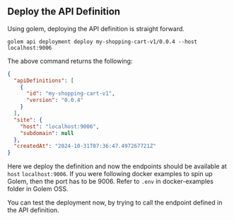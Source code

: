 ## Deploy the API Definition

Using golem, deploying the API definition is straight forward.

```shell copy
golem api deployment deploy my-shopping-cart-v1/0.0.4 --host localhost:9006
```

The above command returns the following:

```json
{
  "apiDefinitions": [
    {
      "id": "my-shopping-cart-v1",
      "version": "0.0.4"
    }
  ],
  "site": {
    "host": "localhost:9006",
    "subdomain": null
  },
  "createdAt": "2024-10-31T07:36:47.497267721Z"
}
```

Here we deploy the definition and now the endpoints should be available at `host` `localhost:9006`. If you were following docker examples to spin up Golem, then the port has to be 9006.
Refer to `.env` in docker-examples folder in Golem OSS.

You can test the deployment now, by trying to call the endpoint defined in the API definition.
